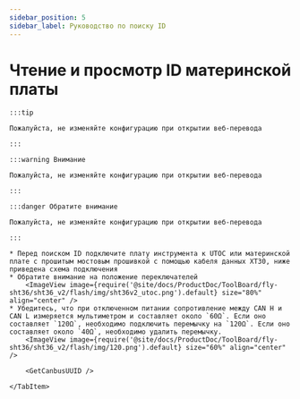 ```yaml
---
sidebar_position: 5
sidebar_label: Руководство по поиску ID
---
```










# Чтение и просмотр ID материнской платы

    :::tip

    Пожалуйста, не изменяйте конфигурацию при открытии веб-перевода

    :::

    :::warning Внимание

    Пожалуйста, не изменяйте конфигурацию при открытии веб-перевода

    :::

    :::danger Обратите внимание

    Пожалуйста, не изменяйте конфигурацию при открытии веб-перевода

    :::

<Tabs>
    <TabItem value="can" label="Получение UUID CANBus">

    * Перед поиском ID подключите плату инструмента к UTOC или материнской плате с прошитым мостовым прошивкой с помощью кабеля данных XT30, ниже приведена схема подключения
    * Обратите внимание на положение переключателей
        <ImageView image={require('@site/docs/ProductDoc/ToolBoard/fly-sht36/sht36_v2/flash/img/sht36v2_utoc.png').default} size="80%" align="center" />
    * Убедитесь, что при отключенном питании сопротивление между CAN H и CAN L измеряется мультиметром и составляет около `60Ω`. Если оно составляет `120Ω`, необходимо подключить перемычку на `120Ω`. Если оно составляет около `40Ω`, необходимо удалить перемычку.
        <ImageView image={require('@site/docs/ProductDoc/ToolBoard/fly-sht36/sht36_v2/flash/img/120.png').default} size="60%" align="center" />        

        <GetCanbusUUID />

    </TabItem>
</Tabs>
